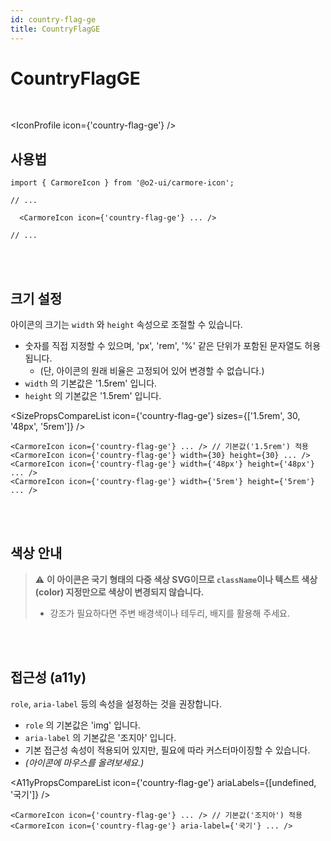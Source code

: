 ```yaml
---
id: country-flag-ge
title: CountryFlagGE
---
```




# CountryFlagGE

<br />

<IconProfile icon={'country-flag-ge'} />

## 사용법

```tsx
import { CarmoreIcon } from '@o2-ui/carmore-icon';

// ...

  <CarmoreIcon icon={'country-flag-ge'} ... />

// ...
```

<br />
<br />

## 크기 설정

아이콘의 크기는 `width` 와 `height` 속성으로 조절할 수 있습니다.

- 숫자를 직접 지정할 수 있으며, 'px', 'rem', '%' 같은 단위가 포함된 문자열도 허용됩니다.
  - (단, 아이콘의 원래 비율은 고정되어 있어 변경할 수 없습니다.)
- `width` 의 기본값은 '1.5rem' 입니다.
- `height` 의 기본값은 '1.5rem' 입니다.

<SizePropsCompareList icon={'country-flag-ge'} sizes={['1.5rem', 30, '48px', '5rem']} />

```tsx
<CarmoreIcon icon={'country-flag-ge'} ... /> // 기본값('1.5rem') 적용
<CarmoreIcon icon={'country-flag-ge'} width={30} height={30} ... />
<CarmoreIcon icon={'country-flag-ge'} width={'48px'} height={'48px'} ... />
<CarmoreIcon icon={'country-flag-ge'} width={'5rem'} height={'5rem'} ... />
```

<br />
<br />

## 색상 안내

> ⚠️ <b>이 아이콘은 국기 형태의 다중 색상 SVG이므로 `className`이나 텍스트 색상(color) 지정만으로 색상이 변경되지 않습니다. </b>
>
> - 강조가 필요하다면 주변 배경색이나 테두리, 배지를 활용해 주세요.

<br />
<br />

## 접근성 (a11y)

`role`, `aria-label` 등의 속성을 설정하는 것을 권장합니다.

- `role` 의 기본값은 'img' 입니다.
- `aria-label` 의 기본값은 '조지아' 입니다.
- 기본 접근성 속성이 적용되어 있지만, 필요에 따라 커스터마이징할 수 있습니다.
- _(아이콘에 마우스를 올려보세요.)_

<A11yPropsCompareList icon={'country-flag-ge'} ariaLabels={[undefined, '국기']} />

```tsx
<CarmoreIcon icon={'country-flag-ge'} ... /> // 기본값('조지아') 적용
<CarmoreIcon icon={'country-flag-ge'} aria-label={'국기'} ... />
```
